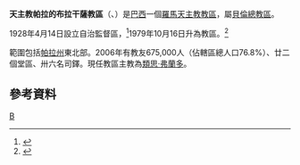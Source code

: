 {{noteTA
|T = zh-cn:天主教帕拉的布拉干萨教区; zh-tw:天主教帕拉的布拉干薩教區;
|1 = zh-cn:帕拉的布拉干萨; zh-tw:帕拉的布拉干薩; 
}}
{{Infobox Roman Catholic diocese
|Roman Catholic Diocese of = 天主教帕拉的布拉干薩教區
|Latin name of diocese = Dioecesis Brigantiensis de Para
|image = Obelisco e Catedral Bragança.JPG|caption = 
|location = [[巴西|巴西]]
|territory = [[帕拉州|帕拉州]]東北部
|population = 675,000
|rite = 拉丁禮
|patron =
|province = 貝倫
|established = 1928年
|cathedral = [[玫瑰聖母主教座堂_(帕拉的布拉干薩)|玫瑰聖母座堂]]
|co-cathedral =
|leadership = 主教
|website = http://www.diocesedebraganca.com/osdb/
|教宗 =
|metropolitan =
|ordinary = 類思·弗蘭多
|coadjutor bishop =
|auxiliary =
}}
'''天主教帕拉的布拉干薩教區'''（{{lang-la|Dioecesis Brigantiensis de Para}}、{{lang-pt|Diocese de Bragança do Pará}}）是[[巴西|巴西]]一個[[羅馬天主教|羅馬天主教]][[教區|教區]]，屬[[天主教貝倫總教區|貝倫總教區]]。

1928年4月14日設立自治監督區，<ref>{{cite journal
|journal=[[宗座公報|宗座公報]]
|publisher=梵蒂岡出版社
|date=1931年
|volume=23
|title=''Romanus Pontifex''
|page=313
|url=http://www.vatican.va/archive/aas/documents/AAS%2023%20%5B1931%5D%20-%20ocr.pdf
|access-date=2013-04-29
|archive-date=2010-03-27
|archive-url=https://web.archive.org/web/20100327070924/http://www.vatican.va/archive/aas/documents/AAS%2023%20%5B1931%5D%20-%20ocr.pdf
|dead-url=no
}}</ref>1979年10月16日升為教區。<ref>{{Cite web |url=http://www.vatican.va/holy_father/john_paul_ii/apost_constitutions/documents/hf_jp-ii_apc_19791016_guamensis_lt.html |title=升為教區的宗座憲令 |access-date=2013-04-29 |archive-date=2014-05-16 |archive-url=https://web.archive.org/web/20140516233450/http://www.vatican.va/holy_father/john_paul_ii/apost_constitutions/documents/hf_jp-ii_apc_19791016_guamensis_lt.html |dead-url=no }}</ref>

範圍包括[[帕拉州|帕拉州]]東北部。2006年有教友675,000人（佔轄區總人口76.8%）、廿二個堂區、卅六名司鐸。現任教區主教為[[類思·弗蘭多|類思·弗蘭多]]。

==參考資料==
{{reflist}}
[[Category:巴西天主教教區|B]]